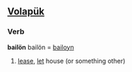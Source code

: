 ==[[Volapük]]==
===Verb===
'''bailön'''
bailön = [[bailoyn]] 
# [[lease]], [[let]] house (or something other)